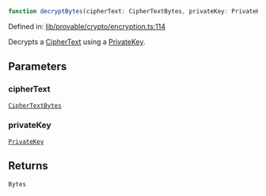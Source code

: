 ```ts
function decryptBytes(cipherText: CipherTextBytes, privateKey: PrivateKey): Bytes;
```

Defined in: [lib/provable/crypto/encryption.ts:114](https://github.com/o1-labs/o1js/blob/fca908c243ee8e908efacaf73a882d48759e675a/src/lib/provable/crypto/encryption.ts#L114)

Decrypts a [CipherText](../type-aliases/CipherText.mdx) using a [PrivateKey](../../../../classes/PrivateKey.mdx).

## Parameters

### cipherText

[`CipherTextBytes`](../type-aliases/CipherTextBytes.mdx)

### privateKey

[`PrivateKey`](../../../../classes/PrivateKey.mdx)

## Returns

`Bytes`
